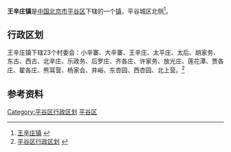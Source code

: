 {{中国乡级行政区
| 行政区全称 = 王辛庄镇
| 景观照片文件名 =
| 景观照片描述 =
| 汉语拼音 =
| 通用拼音 =
| 注音符號 =
| 其它标音类型1 =
| 其它标音1 =
| 其它标音类型2 =
| 其它标音2 =
| 其它语言类型1 =
| 其它语言地名1 =
| 其它语言类型2 =
| 其它语言地名2 =
| 上级行政区 = [[北京市|北京市]][[平谷区|平谷区]]
| 行政区类别 = [[镇|镇]]
| LowerDivisions =  23个村委会
| 行政区划代码 = 110117110
| 地理坐标 =
| 总面积 = 66.91平方千米
| 户籍人口 = 3.56万
| 户籍人口年份 =
| 常住人口 = 
| 常住人口年份 =
| 人口密度 =
| 行政区划 = 
| 官方网站 =
| 政府驻地 = 
| 邮政编码 =101400
| 毗邻行政区 =
| 位置图文件名 =
| 位置图描述 =
}}
'''王辛庄镇'''是[[中华人民共和国|中国]][[北京市|北京市]][[平谷区|平谷区]]下辖的一个[[镇|镇]]，平谷城区北侧<ref>[http://www.chinaquhua.cn/beijing/ 王辛庄镇] {{webarchive|url=https://web.archive.org/web/20110810192804/http://www.chinaquhua.cn/beijing/ |date=2011-08-10 }}</ref>。

==行政区划==
王辛庄镇下辖23个村委会：小辛寨、大辛寨、王辛庄、太平庄、太后、胡家务、东古、西古、北辛庄、乐政务、后罗庄、齐各庄、许家务、放光庄、莲花潭、贾各庄、翟各庄、熊耳营、杨家会、井峪、东杏园、西杏园、北上营。<ref>[http://www.xzqh.org/html/2008/0617/408.html 平谷区行政区划] {{webarchive|url=https://web.archive.org/web/20120324224435/http://www.xzqh.org/html/2008/0617/408.html |date=2012-03-24 }}</ref>

==参考资料==
{{reflist}}

{{北京小作品}}
{{平谷区行政区划}}

[[Category:平谷区行政区划|Category:平谷区行政区划]]
[[Category:北京市乡镇|平谷区]]